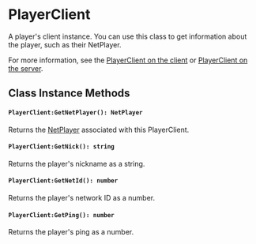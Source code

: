 # PlayerClient

A player's client instance. You can use this class to get information about the player, such as their NetPlayer.

For more information, see the [PlayerClient on the client](/client-api/playerclient) or [PlayerClient on the server](/server-api/playerclient).


## Class Instance Methods

#### `PlayerClient:GetNetPlayer(): NetPlayer`

Returns the [NetPlayer](/client-api/netplayer) associated with this PlayerClient.

#### `PlayerClient:GetNick(): string`

Returns the player's nickname as a string.

#### `PlayerClient:GetNetId(): number`

Returns the player's network ID as a number.

#### `PlayerClient:GetPing(): number`

Returns the player's ping as a number.


